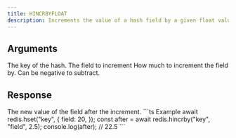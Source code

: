 ```yaml
---
title: HINCRBYFLOAT
description: Increments the value of a hash field by a given float value.
---
```


## Arguments

<ParamField body="key" type="string" required>
  The key of the hash.
</ParamField>

<ParamField body="field" type="string" required>
  The field to increment
</ParamField>

<ParamField body="increment" type="float" required>
  How much to increment the field by. Can be negative to subtract.
</ParamField>

## Response

<ResponseField type="float" required>
  The new value of the field after the increment.
</ResponseField>

<RequestExample>
```ts Example
await redis.hset("key", {
  field: 20,
  });
const after = await redis.hincrby("key", "field", 2.5);
console.log(after); // 22.5
```
</RequestExample>
